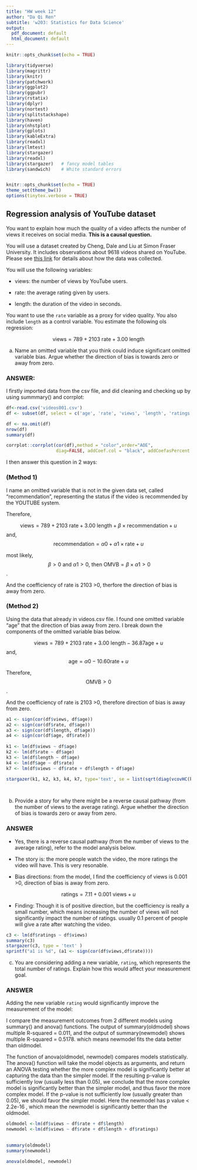 ```yaml
---
title: "HW week 12"
author: "Da Qi Ren"
subtitle: 'w203: Statistics for Data Science'
output:
  pdf_document: default
  html_document: default
---
```

\newcommand{\E}{\text{E}}
\newcommand{\V}{\text{V}}
\newcommand{\R}{\mathbb{R}}
\newcommand{\Cov}{\mathbb{\text{Cov}}}

```r
knitr::opts_chunk$set(echo = TRUE)
```


```r
library(tidyverse) 
library(magrittr)
library(knitr)
library(patchwork)
library(ggplot2)
library(ggpubr)
library(rstatix)
library(dplyr)
library(nortest)
library(splitstackshape)
library(haven)
library(nhstplot)
library(gplots)
library(kableExtra)
library(readxl)
library(lmtest)
library(stargazer)
library(readxl)
library(stargazer)   # fancy model tables
library(sandwich)    # White standard errors


knitr::opts_chunk$set(echo = TRUE)
theme_set(theme_bw())
options(tinytex.verbose = TRUE)

```



## Regression analysis of YouTube dataset

You want to explain how much the quality of a video affects the number of views it receives on social media.  **This is a causal question.**

You will use a dataset created by Cheng, Dale and Liu at Simon Fraser University.  It includes observations about 9618 videos shared on YouTube.  Please see [this link](http://netsg.cs.sfu.ca/youtubedata/) for details about how the data was collected.

You will use the following variables:

- views: the number of views by YouTube users.

- rate: the average rating given by users.

- length: the duration of the video in seconds.

You want to use the `rate` variable as a proxy for video quality.  You also include `length` as a control variable.  You estimate the following ols regression:

$$\text{views} =   789 +  2103    \text{ rate} +      3.00 \text{ length} $$

a. Name an omitted variable that you think could induce significant omitted variable bias.  Argue whether the direction of bias is towards zero or away from zero.


### ANSWER: 


I firstly imported data from the csv file, and did cleaning and checking up by using summmary() and corrplot: 


```r

df<-read.csv('videos001.csv')
df <- subset(df, select = c('age', 'rate', 'views', 'length', 'ratings'))  

df <- na.omit(df)
nrow(df)
summary(df)

```


```r
 
corrplot::corrplot(cor(df),method = "color",order="AOE", 
                   diag=FALSE, addCoef.col = "black", addCoefasPercent = TRUE)

```





I then answer this question in 2 ways: 

### (Method 1) 

I name an omitted variable that is not in the given data set, called "recommendation",  representing the status if the video is recommended by the YOUTUBE system.  

Therefore, 

$$\text{views} = 789 +  2103 \text{ rate} +  3.00 \text{ length} + \beta \times \text{recommendation} + u   $$
and, $$ \text{recommendation}  =\alpha0 + \alpha1 \times \text{rate} + u $$

most likely,  $$\  \beta > 0\  \text{and}\    \alpha1 > 0, \ \text{then OMVB} =   \beta \times \alpha1 > 0$$.

And the coefficiency of rate is 2103 >0,  therfore the direction of bias is away from zero.


### (Method 2) 
Using the data that already in videos.csv file.  I found one omitted variable "age" that the direction of bias away from zero. 
I break down the components of the omitted variable bias below. 
 
$$\text{views} = 789 +  2103 \text{ rate} +  3.00 \text{ length} - 36.87 \text{age} + u   $$
and, $$ \text{age}  =\alpha0 - 10.60\text{rate} + u $$

Therefore,  $$\text{OMVB} > 0$$.

And the coefficiency of rate is 2103 >0, therefore direction of bias is away from zero.


```r
 
a1 <- sign(cor(df$views, df$age))
a2 <- sign(cor(df$rate, df$age))
a3 <- sign(cor(df$length, df$age))
a4 <- sign(cor(df$age, df$rate))
 
k1 <- lm(df$views ~ df$age)
k2 <- lm(df$rate ~ df$age)
k3 <- lm(df$length ~ df$age)
k4 <- lm(df$age ~ df$rate)
k7 <- lm(df$views ~ df$rate + df$length + df$age)

```



```r

stargazer(k1, k2, k3, k4, k7, type='text', se = list(sqrt(diag(vcovHC(k1))),sqrt(diag(vcovHC(k2))), sqrt(diag(vcovHC(k3))), sqrt(diag(vcovHC(k4))), sqrt(diag(vcovHC(k7)))), font.size = "small",  align = TRUE,  omit.stat=c("LL","ser","f"), column.sep.width = "-30pt")

 
```

 
 

\newpage

b. Provide a story for why there might be a reverse causal pathway (from the number of views to the average rating).  Argue whether the direction of bias is towards zero or away from zero.


### ANSWER

- Yes, there is  a reverse causal pathway (from the number of views to the average rating), refer to the model analysis below. 

- The story is: the more people watch the video, the more ratings the video will have. This is very resonable. 

- Bias directions: from the model, I find the coefficiency of views is 0.001 >0,  direction of bias is away from zero.

$$\text{ratings} = 7.11 +  0.001 \text{ views} + u   $$
 



- Finding: Though it is of positive direction, but the coefficiency is really a small number, which means increasing the number of views will not significantly impact the number of ratings. usually 0.1 percent of people will give a rate after watching the video.   
 
 


```r

c3 <- lm(df$ratings ~ df$views)
summary(c3)
stargazer(c3, type = 'text' )
sprintf("a1 is %d", (a1 <- sign(cor(df$views,df$rate))))

```


\newpage


c. You are considering adding a new variable, `rating`, which represents the total number of ratings.  Explain how this would affect your measurement goal.

### ANSWER


Adding the new variable `rating` would significantly improve the measurement of the model: 

I compare the measurement outcomes from 2 different models using summary() and anova() functions. The output of summary(oldmodel) shows multiple R-squared = 0.011, and the output of summary(newmodel) shows multiple R-squared = 0.5178. which means newmodel fits the data better than oldmodel. 

The function of anova(oldmodel, newmodel) compares models statistically. The anova() function will take the model objects as arguments, and return an ANOVA testing whether the more complex model is significantly better at capturing the data than the simpler model. If the resulting p-value is sufficiently low (usually less than 0.05), we conclude that the more complex model is significantly better than the simpler model, and thus favor the more complex model. If the p-value is not sufficiently low (usually greater than 0.05), we should favor the simpler model. Here the newmodel has p value  < 2.2e-16 , which mean the newmodel is significantly better than the oldmodel. 

 
 

```r
 
oldmodel <-lm(df$views ~ df$rate + df$length)
newmodel <-lm(df$views ~ df$rate + df$length + df$ratings)

 
summary(oldmodel)
summary(newmodel)

anova(oldmodel, newmodel)

```
 
